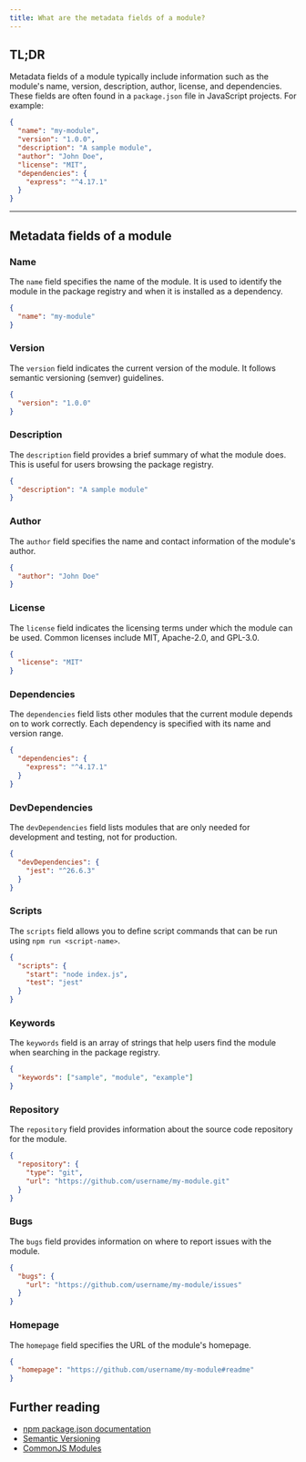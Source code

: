 ```yaml
---
title: What are the metadata fields of a module?
---
```


## TL;DR

Metadata fields of a module typically include information such as the module's name, version, description, author, license, and dependencies. These fields are often found in a `package.json` file in JavaScript projects. For example:

```json
{
  "name": "my-module",
  "version": "1.0.0",
  "description": "A sample module",
  "author": "John Doe",
  "license": "MIT",
  "dependencies": {
    "express": "^4.17.1"
  }
}
```

---

## Metadata fields of a module

### Name

The `name` field specifies the name of the module. It is used to identify the module in the package registry and when it is installed as a dependency.

```json
{
  "name": "my-module"
}
```

### Version

The `version` field indicates the current version of the module. It follows semantic versioning (semver) guidelines.

```json
{
  "version": "1.0.0"
}
```

### Description

The `description` field provides a brief summary of what the module does. This is useful for users browsing the package registry.

```json
{
  "description": "A sample module"
}
```

### Author

The `author` field specifies the name and contact information of the module's author.

```json
{
  "author": "John Doe"
}
```

### License

The `license` field indicates the licensing terms under which the module can be used. Common licenses include MIT, Apache-2.0, and GPL-3.0.

```json
{
  "license": "MIT"
}
```

### Dependencies

The `dependencies` field lists other modules that the current module depends on to work correctly. Each dependency is specified with its name and version range.

```json
{
  "dependencies": {
    "express": "^4.17.1"
  }
}
```

### DevDependencies

The `devDependencies` field lists modules that are only needed for development and testing, not for production.

```json
{
  "devDependencies": {
    "jest": "^26.6.3"
  }
}
```

### Scripts

The `scripts` field allows you to define script commands that can be run using `npm run <script-name>`.

```json
{
  "scripts": {
    "start": "node index.js",
    "test": "jest"
  }
}
```

### Keywords

The `keywords` field is an array of strings that help users find the module when searching in the package registry.

```json
{
  "keywords": ["sample", "module", "example"]
}
```

### Repository

The `repository` field provides information about the source code repository for the module.

```json
{
  "repository": {
    "type": "git",
    "url": "https://github.com/username/my-module.git"
  }
}
```

### Bugs

The `bugs` field provides information on where to report issues with the module.

```json
{
  "bugs": {
    "url": "https://github.com/username/my-module/issues"
  }
}
```

### Homepage

The `homepage` field specifies the URL of the module's homepage.

```json
{
  "homepage": "https://github.com/username/my-module#readme"
}
```

## Further reading

- [npm package.json documentation](https://docs.npmjs.com/cli/v7/configuring-npm/package-json)
- [Semantic Versioning](https://semver.org/)
- [CommonJS Modules](https://nodejs.org/docs/latest/api/modules.html)

